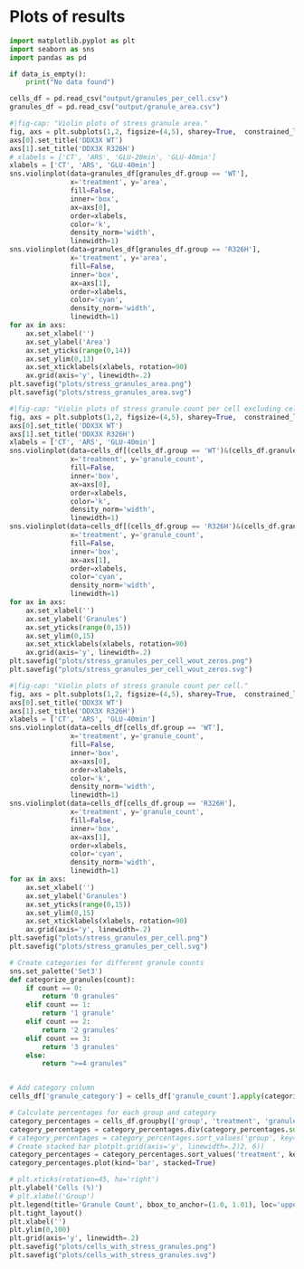 # Plots of results

```python
import matplotlib.pyplot as plt
import seaborn as sns
import pandas as pd
```

```python
if data_is_empty():
    print("No data found")
```

```python
cells_df = pd.read_csv("output/granules_per_cell.csv")
granules_df = pd.read_csv("output/granule_area.csv")
```

```python
#|fig-cap: "Violin plots of stress granule area."
fig, axs = plt.subplots(1,2, figsize=(4,5), sharey=True,  constrained_layout=True)
axs[0].set_title('DDX3X WT')
axs[1].set_title('DDX3X R326H')
# xlabels = ['CT', 'ARS', 'GLU-20min', 'GLU-40min']
xlabels = ['CT', 'ARS', 'GLU-40min']
sns.violinplot(data=granules_df[granules_df.group == 'WT'], 
               x='treatment', y='area', 
               fill=False, 
               inner='box', 
               ax=axs[0], 
               order=xlabels, 
               color='k', 
               density_norm='width',
               linewidth=1)
sns.violinplot(data=granules_df[granules_df.group == 'R326H'], 
               x='treatment', y='area', 
               fill=False, 
               inner='box', 
               ax=axs[1], 
               order=xlabels, 
               color='cyan',
               density_norm='width',
               linewidth=1)
for ax in axs:
    ax.set_xlabel('')
    ax.set_ylabel('Area')
    ax.set_yticks(range(0,14))
    ax.set_ylim(0,13)
    ax.set_xticklabels(xlabels, rotation=90)
    ax.grid(axis='y', linewidth=.2)
plt.savefig("plots/stress_granules_area.png")
plt.savefig("plots/stress_granules_area.svg")
```

```python
#|fig-cap: "Violin plots of stress granule count per cell excluding cells with zero stress granules."
fig, axs = plt.subplots(1,2, figsize=(4,5), sharey=True,  constrained_layout=True)
axs[0].set_title('DDX3X WT')
axs[1].set_title('DDX3X R326H')
xlabels = ['CT', 'ARS', 'GLU-40min']
sns.violinplot(data=cells_df[(cells_df.group == 'WT')&(cells_df.granule_count > 0)], 
               x='treatment', y='granule_count', 
               fill=False, 
               inner='box', 
               ax=axs[0], 
               order=xlabels, 
               color='k', 
               density_norm='width',
               linewidth=1)
sns.violinplot(data=cells_df[(cells_df.group == 'R326H')&(cells_df.granule_count > 0)], 
               x='treatment', y='granule_count', 
               fill=False, 
               inner='box', 
               ax=axs[1], 
               order=xlabels, 
               color='cyan',
               density_norm='width',
               linewidth=1)
for ax in axs:
    ax.set_xlabel('')
    ax.set_ylabel('Granules')
    ax.set_yticks(range(0,15))
    ax.set_ylim(0,15)
    ax.set_xticklabels(xlabels, rotation=90)
    ax.grid(axis='y', linewidth=.2)
plt.savefig("plots/stress_granules_per_cell_wout_zeros.png")
plt.savefig("plots/stress_granules_per_cell_wout_zeros.svg")
```

```python
#|fig-cap: "Violin plots of stress granule count per cell."
fig, axs = plt.subplots(1,2, figsize=(4,5), sharey=True,  constrained_layout=True)
axs[0].set_title('DDX3X WT')
axs[1].set_title('DDX3X R326H')
xlabels = ['CT', 'ARS', 'GLU-40min']
sns.violinplot(data=cells_df[cells_df.group == 'WT'], 
               x='treatment', y='granule_count', 
               fill=False, 
               inner='box', 
               ax=axs[0], 
               order=xlabels, 
               color='k', 
               density_norm='width',
               linewidth=1)
sns.violinplot(data=cells_df[cells_df.group == 'R326H'], 
               x='treatment', y='granule_count', 
               fill=False, 
               inner='box', 
               ax=axs[1], 
               order=xlabels, 
               color='cyan',
               density_norm='width',
               linewidth=1)
for ax in axs:
    ax.set_xlabel('')
    ax.set_ylabel('Granules')
    ax.set_yticks(range(0,15))
    ax.set_ylim(0,15)
    ax.set_xticklabels(xlabels, rotation=90)
    ax.grid(axis='y', linewidth=.2)
plt.savefig("plots/stress_granules_per_cell.png")
plt.savefig("plots/stress_granules_per_cell.svg")
```

```python
# Create categories for different granule counts
sns.set_palette('Set3')
def categorize_granules(count):
    if count == 0:
        return '0 granules'
    elif count == 1:
        return '1 granule'
    elif count == 2:
        return '2 granules'
    elif count == 3:
        return '3 granules'
    else:
        return ">=4 granules"


# Add category column
cells_df['granule_category'] = cells_df['granule_count'].apply(categorize_granules)

# Calculate percentages for each group and category
category_percentages = cells_df.groupby(['group', 'treatment', 'granule_category']).size().unstack()
category_percentages = category_percentages.div(category_percentages.sum(axis=1), axis=0) * 100
# category_percentages = category_percentages.sort_values('group', key=lambda x: pd.Categorical(x, categories=['CT', 'ARS', 'GLU-20min', 'GLU-40min'], ordered=True))
# Create stacked bar plotplt.grid(axis='y', linewidth=.2)2, 6))
category_percentages = category_percentages.sort_values('treatment', key=lambda x: pd.Categorical(x, categories=['CT', 'ARS', 'GLU-20min', 'GLU-40min'], ordered=True)).sort_values('group', ascending=False)
category_percentages.plot(kind='bar', stacked=True)

# plt.xticks(rotation=45, ha='right')
plt.ylabel('Cells (%)')
# plt.xlabel('Group')
plt.legend(title='Granule Count', bbox_to_anchor=(1.0, 1.01), loc='upper left')
plt.tight_layout()
plt.xlabel('')
plt.ylim(0,100)
plt.grid(axis='y', linewidth=.2)
plt.savefig("plots/cells_with_stress_granules.png")
plt.savefig("plots/cells_with_stress_granules.svg")
```

